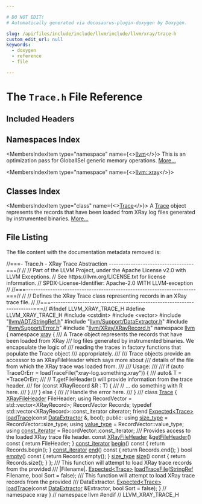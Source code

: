 ```yaml
---

# DO NOT EDIT!
# Automatically generated via docusaurus-plugin-doxygen by Doxygen.

slug: /api/files/include/include/llvm/include/llvm/xray/trace-h
custom_edit_url: null
keywords:
  - doxygen
  - reference
  - file

---
```





# The `Trace.h` File Reference

<DoxygenPage pluginConfig={pluginConfig}>



## Included Headers

<IncludesList>
<IncludesListItem
  filePath="cstdint"
  permalink=""
  isLocal="false" />
<IncludesListItem
  filePath="vector"
  permalink=""
  isLocal="false" />
<IncludesListItem
  filePath="llvm/ADT/StringRef.h"
  permalink="/docs/api/files/include/include/llvm/include/llvm/adt/stringref-h"
  isLocal="true" />
<IncludesListItem
  filePath="llvm/Support/DataExtractor.h"
  permalink="/docs/api/files/include/include/llvm/include/llvm/support/dataextractor-h"
  isLocal="true" />
<IncludesListItem
  filePath="llvm/Support/Error.h"
  permalink="/docs/api/files/include/include/llvm/include/llvm/support/error-h"
  isLocal="true" />
<IncludesListItem
  filePath="llvm/XRay/XRayRecord.h"
  permalink="/docs/api/files/include/include/llvm/include/llvm/xray/xrayrecord-h"
  isLocal="true" />
</IncludesList>

## Namespaces Index

<MembersIndex>

<MembersIndexItem
  type="namespace"
  name={<><a href="/docs/api/namespaces/llvm">llvm</a></>}>
This is an optimization pass for GlobalISel generic memory operations. <a href="/docs/api/namespaces/llvm/#details">More...</a>
</MembersIndexItem>

<MembersIndexItem
  type="namespace"
  name={<><a href="/docs/api/namespaces/llvm/xray">llvm::xray</a></>}>
</MembersIndexItem>

</MembersIndex>

## Classes Index

<MembersIndex>

<MembersIndexItem
  type="class"
  name={<><a href="/docs/api/classes/llvm/xray/trace">Trace</a></>}>
A <a href="/docs/api/classes/llvm/xray/trace">Trace</a> object represents the records that have been loaded from XRay log files generated by instrumented binaries. <a href="/docs/api/classes/llvm/xray/trace/#details">More...</a>
</MembersIndexItem>

</MembersIndex>


## File Listing

The file content with the documentation metadata removed is:

<ProgramListing>

<Link id="l00001" /><CodeLine lineNumber="1"><Highlight kind="comment">//===- Trace.h - XRay Trace Abstraction -----------------------------------===//</Highlight><Highlight kind="normal"></Highlight></CodeLine>
<Link id="l00002" /><CodeLine lineNumber="2"><Highlight kind="normal"></Highlight><Highlight kind="comment">//</Highlight><Highlight kind="normal"></Highlight></CodeLine>
<Link id="l00003" /><CodeLine lineNumber="3"><Highlight kind="normal"></Highlight><Highlight kind="comment">// Part of the LLVM Project, under the Apache License v2.0 with LLVM Exceptions.</Highlight><Highlight kind="normal"></Highlight></CodeLine>
<Link id="l00004" /><CodeLine lineNumber="4"><Highlight kind="normal"></Highlight><Highlight kind="comment">// See https://llvm.org/LICENSE.txt for license information.</Highlight><Highlight kind="normal"></Highlight></CodeLine>
<Link id="l00005" /><CodeLine lineNumber="5"><Highlight kind="normal"></Highlight><Highlight kind="comment">// SPDX-License-Identifier: Apache-2.0 WITH LLVM-exception</Highlight><Highlight kind="normal"></Highlight></CodeLine>
<Link id="l00006" /><CodeLine lineNumber="6"><Highlight kind="normal"></Highlight><Highlight kind="comment">//</Highlight><Highlight kind="normal"></Highlight></CodeLine>
<Link id="l00007" /><CodeLine lineNumber="7"><Highlight kind="normal"></Highlight><Highlight kind="comment">//===----------------------------------------------------------------------===//</Highlight><Highlight kind="normal"></Highlight></CodeLine>
<Link id="l00008" /><CodeLine lineNumber="8"><Highlight kind="normal"></Highlight><Highlight kind="comment">//</Highlight><Highlight kind="normal"></Highlight></CodeLine>
<Link id="l00009" /><CodeLine lineNumber="9"><Highlight kind="normal"></Highlight><Highlight kind="comment">// Defines the XRay Trace class representing records in an XRay trace file.</Highlight><Highlight kind="normal"></Highlight></CodeLine>
<Link id="l00010" /><CodeLine lineNumber="10"><Highlight kind="normal"></Highlight><Highlight kind="comment">//</Highlight><Highlight kind="normal"></Highlight></CodeLine>
<Link id="l00011" /><CodeLine lineNumber="11"><Highlight kind="normal"></Highlight><Highlight kind="comment">//===----------------------------------------------------------------------===//</Highlight><Highlight kind="normal"></Highlight></CodeLine>
<Link id="l00012" /><CodeLine lineNumber="12"><Highlight kind="normal"></Highlight><Highlight kind="preprocessor">#ifndef LLVM&#95;XRAY&#95;TRACE&#95;H</Highlight><Highlight kind="normal"></Highlight></CodeLine>
<Link id="l00013" /><CodeLine lineNumber="13"><Highlight kind="normal"></Highlight><Highlight kind="preprocessor">#define LLVM&#95;XRAY&#95;TRACE&#95;H</Highlight><Highlight kind="normal"></Highlight></CodeLine>
<Link id="l00014" /><CodeLine lineNumber="14"><Highlight kind="normal"></Highlight></CodeLine>
<Link id="l00015" /><CodeLine lineNumber="15"><Highlight kind="normal"></Highlight><Highlight kind="preprocessor">#include &lt;cstdint&gt;</Highlight><Highlight kind="normal"></Highlight></CodeLine>
<Link id="l00016" /><CodeLine lineNumber="16"><Highlight kind="normal"></Highlight><Highlight kind="preprocessor">#include &lt;vector&gt;</Highlight><Highlight kind="normal"></Highlight></CodeLine>
<Link id="l00017" /><CodeLine lineNumber="17"><Highlight kind="normal"></Highlight></CodeLine>
<Link id="l00018" /><CodeLine lineNumber="18"><Highlight kind="normal"></Highlight><Highlight kind="preprocessor">#include &quot;<a href="/docs/api/files/include/include/llvm/include/llvm/adt/stringref-h">llvm/ADT/StringRef.h</a>&quot;</Highlight><Highlight kind="normal"></Highlight></CodeLine>
<Link id="l00019" /><CodeLine lineNumber="19"><Highlight kind="normal"></Highlight><Highlight kind="preprocessor">#include &quot;<a href="/docs/api/files/include/include/llvm/include/llvm/support/dataextractor-h">llvm/Support/DataExtractor.h</a>&quot;</Highlight><Highlight kind="normal"></Highlight></CodeLine>
<Link id="l00020" /><CodeLine lineNumber="20"><Highlight kind="normal"></Highlight><Highlight kind="preprocessor">#include &quot;<a href="/docs/api/files/include/include/llvm/include/llvm/support/error-h">llvm/Support/Error.h</a>&quot;</Highlight><Highlight kind="normal"></Highlight></CodeLine>
<Link id="l00021" /><CodeLine lineNumber="21"><Highlight kind="normal"></Highlight><Highlight kind="preprocessor">#include &quot;<a href="/docs/api/files/include/include/llvm/include/llvm/xray/xrayrecord-h">llvm/XRay/XRayRecord.h</a>&quot;</Highlight><Highlight kind="normal"></Highlight></CodeLine>
<Link id="l00022" /><CodeLine lineNumber="22"><Highlight kind="normal"></Highlight></CodeLine>
<Link id="l00023" /><CodeLine lineNumber="23"><Highlight kind="normal"></Highlight><Highlight kind="keyword">namespace </Highlight><Highlight kind="normal"><a href="/docs/api/namespaces/llvm">llvm</a> &#123;</Highlight></CodeLine>
<Link id="l00024" /><CodeLine lineNumber="24"><Highlight kind="normal"></Highlight><Highlight kind="keyword">namespace </Highlight><Highlight kind="normal"><a href="/docs/api/namespaces/llvm/xray">xray</a> &#123;</Highlight></CodeLine>
<Link id="l00025" /><CodeLine lineNumber="25"><Highlight kind="normal"></Highlight><Highlight kind="comment"></Highlight></CodeLine>
<Link id="l00026" /><CodeLine lineNumber="26"><Highlight kind="comment">/// A Trace object represents the records that have been loaded from XRay</Highlight></CodeLine>
<Link id="l00027" /><CodeLine lineNumber="27"><Highlight kind="comment">/// log files generated by instrumented binaries. We encapsulate the logic of</Highlight></CodeLine>
<Link id="l00028" /><CodeLine lineNumber="28"><Highlight kind="comment">/// reading the traces in factory functions that populate the Trace object</Highlight></CodeLine>
<Link id="l00029" /><CodeLine lineNumber="29"><Highlight kind="comment">/// appropriately.</Highlight></CodeLine>
<Link id="l00030" /><CodeLine lineNumber="30"><Highlight kind="comment">///</Highlight></CodeLine>
<Link id="l00031" /><CodeLine lineNumber="31"><Highlight kind="comment">/// Trace objects provide an accessor to an XRayFileHeader which says more about</Highlight></CodeLine>
<Link id="l00032" /><CodeLine lineNumber="32"><Highlight kind="comment">/// details of the file from which the XRay trace was loaded from.</Highlight></CodeLine>
<Link id="l00033" /><CodeLine lineNumber="33"><Highlight kind="comment">///</Highlight></CodeLine>
<Link id="l00034" /><CodeLine lineNumber="34"><Highlight kind="comment">/// Usage:</Highlight></CodeLine>
<Link id="l00035" /><CodeLine lineNumber="35"><Highlight kind="comment">///</Highlight></CodeLine>
<Link id="l00036" /><CodeLine lineNumber="36"><Highlight kind="comment">///   if (auto TraceOrErr = loadTraceFile(&quot;xray-log.something.xray&quot;)) &#123;</Highlight></CodeLine>
<Link id="l00037" /><CodeLine lineNumber="37"><Highlight kind="comment">///     auto&amp; T = &#42;TraceOrErr;</Highlight></CodeLine>
<Link id="l00038" /><CodeLine lineNumber="38"><Highlight kind="comment">///     // T.getFileHeader() will provide information from the trace header.</Highlight></CodeLine>
<Link id="l00039" /><CodeLine lineNumber="39"><Highlight kind="comment">///     for (const XRayRecord &amp;R : T) &#123;</Highlight></CodeLine>
<Link id="l00040" /><CodeLine lineNumber="40"><Highlight kind="comment">///       // ... do something with R here.</Highlight></CodeLine>
<Link id="l00041" /><CodeLine lineNumber="41"><Highlight kind="comment">///     &#125;</Highlight></CodeLine>
<Link id="l00042" /><CodeLine lineNumber="42"><Highlight kind="comment">///   &#125; else &#123;</Highlight></CodeLine>
<Link id="l00043" /><CodeLine lineNumber="43"><Highlight kind="comment">///     // Handle the error here.</Highlight></CodeLine>
<Link id="l00044" /><CodeLine lineNumber="44"><Highlight kind="comment">///   &#125;</Highlight></CodeLine>
<Link id="l00045" /><CodeLine lineNumber="45"><Highlight kind="comment">///</Highlight><Highlight kind="normal"></Highlight></CodeLine>
<Link id="l00046" /><CodeLine lineNumber="46" lineLink="/docs/api/classes/llvm/xray/trace"><Highlight kind="normal"></Highlight><Highlight kind="keyword">class </Highlight><Highlight kind="normal"><a href="/docs/api/classes/llvm/xray/trace">Trace</a> &#123;</Highlight></CodeLine>
<Link id="l00047" /><CodeLine lineNumber="47"><Highlight kind="normal">  <a href="/docs/api/structs/llvm/xray/xrayfileheader">XRayFileHeader</a> FileHeader;</Highlight></CodeLine>
<Link id="l00048" /><CodeLine lineNumber="48"><Highlight kind="normal">  </Highlight><Highlight kind="keyword">using </Highlight><Highlight kind="normal">RecordVector = std::vector&lt;XRayRecord&gt;;</Highlight></CodeLine>
<Link id="l00049" /><CodeLine lineNumber="49"><Highlight kind="normal">  RecordVector Records;</Highlight></CodeLine>
<Link id="l00050" /><CodeLine lineNumber="50"><Highlight kind="normal"></Highlight></CodeLine>
<Link id="l00051" /><CodeLine lineNumber="51"><Highlight kind="normal">  </Highlight><Highlight kind="keyword">typedef</Highlight><Highlight kind="normal"> std::vector&lt;XRayRecord&gt;::const&#95;iterator citerator;</Highlight></CodeLine>
<Link id="l00052" /><CodeLine lineNumber="52"><Highlight kind="normal"></Highlight></CodeLine>
<Link id="l00053" /><CodeLine lineNumber="53" lineLink="/docs/api/classes/llvm/xray/trace/#abf37a7849c3e1a916f468c61e417f268"><Highlight kind="normal">  </Highlight><Highlight kind="keyword">friend</Highlight><Highlight kind="normal"> <a href="/docs/api/classes/llvm/expected">Expected&lt;Trace&gt;</a> <a href="/docs/api/classes/llvm/xray/trace/#abf37a7849c3e1a916f468c61e417f268">loadTrace</a>(</Highlight><Highlight kind="keyword">const</Highlight><Highlight kind="normal"> <a href="/docs/api/classes/llvm/dataextractor">DataExtractor</a> &amp;, </Highlight><Highlight kind="keywordtype">bool</Highlight><Highlight kind="normal">);</Highlight></CodeLine>
<Link id="l00054" /><CodeLine lineNumber="54"><Highlight kind="normal"></Highlight></CodeLine>
<Link id="l00055" /><CodeLine lineNumber="55"><Highlight kind="normal"></Highlight><Highlight kind="keyword">public</Highlight><Highlight kind="normal">:</Highlight></CodeLine>
<Link id="l00056" /><CodeLine lineNumber="56" lineLink="/docs/api/classes/llvm/xray/trace/#a388d89224a10a15ddf97c5408ef0c29b"><Highlight kind="normal">  </Highlight><Highlight kind="keyword">using </Highlight><Highlight kind="normal"><a href="/docs/api/classes/llvm/xray/trace/#a388d89224a10a15ddf97c5408ef0c29b">size&#95;type</a> = RecordVector::size&#95;type;</Highlight></CodeLine>
<Link id="l00057" /><CodeLine lineNumber="57" lineLink="/docs/api/classes/llvm/xray/trace/#ac367f2535483cf67e026ec48925ec786"><Highlight kind="normal">  </Highlight><Highlight kind="keyword">using </Highlight><Highlight kind="normal"><a href="/docs/api/classes/llvm/xray/trace/#ac367f2535483cf67e026ec48925ec786">value&#95;type</a> = RecordVector::value&#95;type;</Highlight></CodeLine>
<Link id="l00058" /><CodeLine lineNumber="58" lineLink="/docs/api/classes/llvm/xray/trace/#aa308236d91537dca89ef165de46fd0c0"><Highlight kind="normal">  </Highlight><Highlight kind="keyword">using </Highlight><Highlight kind="normal"><a href="/docs/api/classes/llvm/xray/trace/#aa308236d91537dca89ef165de46fd0c0">const&#95;iterator</a> = RecordVector::const&#95;iterator;</Highlight></CodeLine>
<Link id="l00059" /><CodeLine lineNumber="59"><Highlight kind="normal"></Highlight><Highlight kind="comment"></Highlight></CodeLine>
<Link id="l00060" /><CodeLine lineNumber="60"><Highlight kind="comment">  /// Provides access to the loaded XRay trace file header.</Highlight><Highlight kind="normal"></Highlight></CodeLine>
<Link id="l00061" /><CodeLine lineNumber="61" lineLink="/docs/api/classes/llvm/xray/trace/#ab3dd2fb25ab16d22b30ac08838ca4fc2"><Highlight kind="normal">  </Highlight><Highlight kind="keyword">const</Highlight><Highlight kind="normal"> <a href="/docs/api/structs/llvm/xray/xrayfileheader">XRayFileHeader</a> &amp;<a href="/docs/api/classes/llvm/xray/trace/#ab3dd2fb25ab16d22b30ac08838ca4fc2">getFileHeader</a>()</Highlight><Highlight kind="keyword"> const </Highlight><Highlight kind="normal">&#123; </Highlight><Highlight kind="keywordflow">return</Highlight><Highlight kind="normal"> FileHeader; &#125;</Highlight></CodeLine>
<Link id="l00062" /><CodeLine lineNumber="62"><Highlight kind="normal"></Highlight></CodeLine>
<Link id="l00063" /><CodeLine lineNumber="63" lineLink="/docs/api/classes/llvm/xray/trace/#af13b34ce489aa2f37086371260eac431"><Highlight kind="normal">  <a href="/docs/api/classes/llvm/xray/trace/#aa308236d91537dca89ef165de46fd0c0">const&#95;iterator</a> <a href="/docs/api/classes/llvm/xray/trace/#af13b34ce489aa2f37086371260eac431">begin</a>()</Highlight><Highlight kind="keyword"> const </Highlight><Highlight kind="normal">&#123; </Highlight><Highlight kind="keywordflow">return</Highlight><Highlight kind="normal"> Records.begin(); &#125;</Highlight></CodeLine>
<Link id="l00064" /><CodeLine lineNumber="64" lineLink="/docs/api/classes/llvm/xray/trace/#a7cd00ef11a4070d9e1d19f30aec3f220"><Highlight kind="normal">  <a href="/docs/api/classes/llvm/xray/trace/#aa308236d91537dca89ef165de46fd0c0">const&#95;iterator</a> <a href="/docs/api/classes/llvm/xray/trace/#a7cd00ef11a4070d9e1d19f30aec3f220">end</a>()</Highlight><Highlight kind="keyword"> const </Highlight><Highlight kind="normal">&#123; </Highlight><Highlight kind="keywordflow">return</Highlight><Highlight kind="normal"> Records.end(); &#125;</Highlight></CodeLine>
<Link id="l00065" /><CodeLine lineNumber="65" lineLink="/docs/api/classes/llvm/xray/trace/#adeee31d41a5286533441987512d2f228"><Highlight kind="normal">  </Highlight><Highlight kind="keywordtype">bool</Highlight><Highlight kind="normal"> <a href="/docs/api/classes/llvm/xray/trace/#adeee31d41a5286533441987512d2f228">empty</a>()</Highlight><Highlight kind="keyword"> const </Highlight><Highlight kind="normal">&#123; </Highlight><Highlight kind="keywordflow">return</Highlight><Highlight kind="normal"> Records.empty(); &#125;</Highlight></CodeLine>
<Link id="l00066" /><CodeLine lineNumber="66" lineLink="/docs/api/classes/llvm/xray/trace/#ac035929e6650c365805ef6ece8520f4f"><Highlight kind="normal">  <a href="/docs/api/classes/llvm/xray/trace/#a388d89224a10a15ddf97c5408ef0c29b">size&#95;type</a> <a href="/docs/api/classes/llvm/xray/trace/#ac035929e6650c365805ef6ece8520f4f">size</a>()</Highlight><Highlight kind="keyword"> const </Highlight><Highlight kind="normal">&#123; </Highlight><Highlight kind="keywordflow">return</Highlight><Highlight kind="normal"> Records.size(); &#125;</Highlight></CodeLine>
<Link id="l00067" /><CodeLine lineNumber="67"><Highlight kind="normal">&#125;;</Highlight></CodeLine>
<Link id="l00068" /><CodeLine lineNumber="68"><Highlight kind="normal"></Highlight><Highlight kind="comment"></Highlight></CodeLine>
<Link id="l00069" /><CodeLine lineNumber="69"><Highlight kind="comment">/// This function will attempt to load XRay trace records from the provided</Highlight></CodeLine>
<Link id="l00070" /><CodeLine lineNumber="70"><Highlight kind="comment">/// |Filename|.</Highlight><Highlight kind="normal"></Highlight></CodeLine>
<Link id="l00071" /><CodeLine lineNumber="71"><Highlight kind="normal"><a href="/docs/api/classes/llvm/expected">Expected&lt;Trace&gt;</a> <a href="/docs/api/namespaces/llvm/xray/#a6d387644a0d53428ceb3dfad35a51922">loadTraceFile</a>(<a href="/docs/api/classes/llvm/stringref">StringRef</a> Filename, </Highlight><Highlight kind="keywordtype">bool</Highlight><Highlight kind="normal"> Sort = </Highlight><Highlight kind="keyword">false</Highlight><Highlight kind="normal">);</Highlight></CodeLine>
<Link id="l00072" /><CodeLine lineNumber="72"><Highlight kind="normal"></Highlight><Highlight kind="comment"></Highlight></CodeLine>
<Link id="l00073" /><CodeLine lineNumber="73"><Highlight kind="comment">/// This function will attempt to load XRay trace records from the provided</Highlight></CodeLine>
<Link id="l00074" /><CodeLine lineNumber="74"><Highlight kind="comment">/// DataExtractor.</Highlight><Highlight kind="normal"></Highlight></CodeLine>
<Link id="l00075" /><CodeLine lineNumber="75"><Highlight kind="normal"><a href="/docs/api/classes/llvm/expected">Expected&lt;Trace&gt;</a> <a href="/docs/api/namespaces/llvm/xray/#a170f5d8b013bd6c97daa83c36c7b4c82">loadTrace</a>(</Highlight><Highlight kind="keyword">const</Highlight><Highlight kind="normal"> <a href="/docs/api/classes/llvm/dataextractor">DataExtractor</a> &amp;Extractor, </Highlight><Highlight kind="keywordtype">bool</Highlight><Highlight kind="normal"> Sort = </Highlight><Highlight kind="keyword">false</Highlight><Highlight kind="normal">);</Highlight></CodeLine>
<Link id="l00076" /><CodeLine lineNumber="76"><Highlight kind="normal"></Highlight></CodeLine>
<Link id="l00077" /><CodeLine lineNumber="77"><Highlight kind="normal">&#125; </Highlight><Highlight kind="comment">// namespace xray</Highlight><Highlight kind="normal"></Highlight></CodeLine>
<Link id="l00078" /><CodeLine lineNumber="78"><Highlight kind="normal">&#125; </Highlight><Highlight kind="comment">// namespace llvm</Highlight><Highlight kind="normal"></Highlight></CodeLine>
<Link id="l00079" /><CodeLine lineNumber="79"><Highlight kind="normal"></Highlight></CodeLine>
<Link id="l00080" /><CodeLine lineNumber="80"><Highlight kind="normal"></Highlight><Highlight kind="preprocessor">#endif </Highlight><Highlight kind="comment">// LLVM&#95;XRAY&#95;TRACE&#95;H</Highlight><Highlight kind="normal"></Highlight></CodeLine>

</ProgramListing>


</DoxygenPage>
